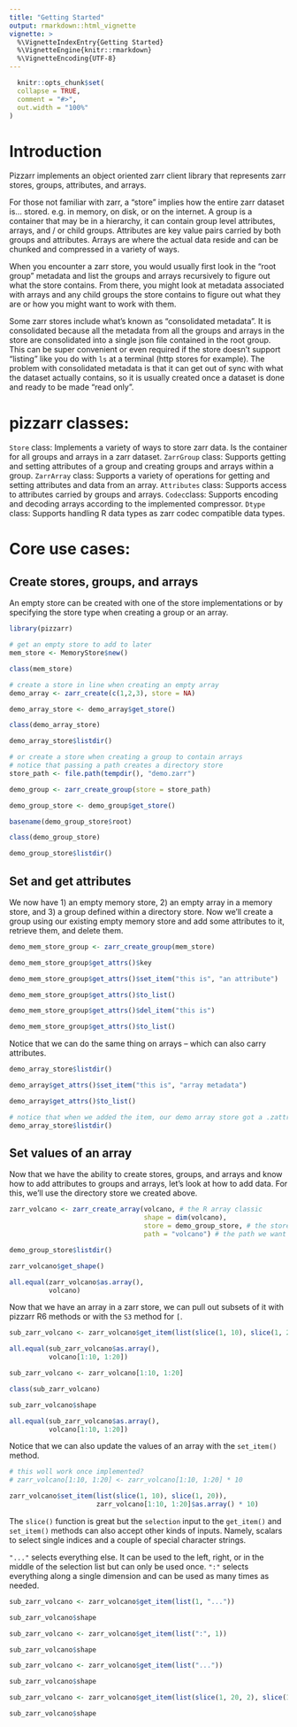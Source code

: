 ```yaml
---
title: "Getting Started"
output: rmarkdown::html_vignette
vignette: >
  %\VignetteIndexEntry{Getting Started}
  %\VignetteEngine{knitr::rmarkdown}
  %\VignetteEncoding{UTF-8}
---
```


```r
  knitr::opts_chunk$set(
  collapse = TRUE,
  comment = "#>",
  out.width = "100%"
)
```

# Introduction

Pizzarr implements an object oriented zarr client library that represents zarr stores, groups, attributes, and arrays.

For those not familiar with zarr, a "store" implies how the entire zarr dataset is... stored. e.g. in memory, on disk, or on the internet. A group is a container that may be in a hierarchy, it can contain group level attributes, arrays, and / or child groups. Attributes are key value pairs carried by both groups and attributes. Arrays are where the actual data reside and can be chunked and compressed in a variety of ways.

When you encounter a zarr store, you would usually first look in the "root group" metadata and list the groups and arrays recursively to figure out what the store contains. From there, you might look at metadata associated with arrays and any child groups the store contains to figure out what they are or how you might want to work with them. 

Some zarr stores include what's known as "consolidated metadata". It is consolidated because all the metadata from all the groups and arrays in the store are consolidated into a single json file contained in the root group. This can be super convenient or even required if the store doesn't support "listing" like you do with `ls` at a terminal (http stores for example). The problem with consolidated metadata is that it can get out of sync with what the dataset actually contains, so it is usually created once a dataset is done and ready to be made "read only".

# pizzarr classes: 

`Store` class: Implements a variety of ways to store zarr data. Is the container for all groups and arrays in a zarr dataset.
`ZarrGroup` class: Supports getting and setting attributes of a group and creating groups and arrays within a group.
`ZarrArray` class: Supports a variety of operations for getting and setting attributes and data from an array.
`Attributes` class: Supports access to attributes carried by groups and arrays.
`Codec`class: Supports encoding and decoding arrays according to the implemented compressor.
`Dtype` class: Supports handling R data types as zarr codec compatible data types.

# Core use cases:

## Create stores, groups, and arrays

An empty store can be created with one of the store implementations or by specifying
the store type when creating a group or an array.

```r
library(pizzarr)

# get an empty store to add to later
mem_store <- MemoryStore$new()

class(mem_store)

# create a store in line when creating an empty array
demo_array <- zarr_create(c(1,2,3), store = NA)

demo_array_store <- demo_array$get_store()

class(demo_array_store)

demo_array_store$listdir()

# or create a store when creating a group to contain arrays
# notice that passing a path creates a directory store
store_path <- file.path(tempdir(), "demo.zarr")

demo_group <- zarr_create_group(store = store_path)

demo_group_store <- demo_group$get_store()

basename(demo_group_store$root)

class(demo_group_store)

demo_group_store$listdir()

```
## Set and get attributes

We now have 1) an empty memory store, 2) an empty array in a memory store, and 3) a group defined within a directory store. Now we'll create a group using our existing empty memory store and add some attributes to it, retrieve them, and delete them.  

```r

demo_mem_store_group <- zarr_create_group(mem_store)

demo_mem_store_group$get_attrs()$key

demo_mem_store_group$get_attrs()$set_item("this is", "an attribute")

demo_mem_store_group$get_attrs()$to_list()

demo_mem_store_group$get_attrs()$del_item("this is")

demo_mem_store_group$get_attrs()$to_list()

```
Notice that we can do the same thing on arrays -- which can also carry attributes.

```r

demo_array_store$listdir()

demo_array$get_attrs()$set_item("this is", "array metadata")

demo_array$get_attrs()$to_list()

# notice that when we added the item, our demo array store got a .zattrs
demo_array_store$listdir()

```
## Set values of an array

Now that we have the ability to create stores, groups, and arrays and know how to add attributes to groups and arrays, let's look at how to add data. For this, we'll use the directory store we created above. 

```r

zarr_volcano <- zarr_create_array(volcano, # the R array classic
                                  shape = dim(volcano),
                                  store = demo_group_store, # the store we want the array in
                                  path = "volcano") # the path we want the array stored in

demo_group_store$listdir()

zarr_volcano$get_shape()

all.equal(zarr_volcano$as.array(), 
          volcano) 

```

Now that we have an array in a zarr store, we can pull out subsets of it with pizzarr R6 methods or with the `S3` method for `[`.

```r
sub_zarr_volcano <- zarr_volcano$get_item(list(slice(1, 10), slice(1, 20)))

all.equal(sub_zarr_volcano$as.array(), 
          volcano[1:10, 1:20]) 

sub_zarr_volcano <- zarr_volcano[1:10, 1:20]

class(sub_zarr_volcano)

sub_zarr_volcano$shape

all.equal(sub_zarr_volcano$as.array(), 
          volcano[1:10, 1:20]) 

```

Notice that we can also update the values of an array with the `set_item()` method.

```r

# this woll work once implemented?
# zarr_volcano[1:10, 1:20] <- zarr_volcano[1:10, 1:20] * 10

zarr_volcano$set_item(list(slice(1, 10), slice(1, 20)), 
                      zarr_volcano[1:10, 1:20]$as.array() * 10)

```

The `slice()` function is great but the `selection` input to the `get_item()` and `set_item()` methods can also accept other kinds of inputs. Namely, scalars to select single indices and a couple of special character strings.  

`"..."` selects everything else. It can be used to the left, right, or in the middle of the selection list but can only be used once.
`":"` selects everything along a single dimension and can be used as many times as needed.

```r

sub_zarr_volcano <- zarr_volcano$get_item(list(1, "..."))

sub_zarr_volcano$shape

sub_zarr_volcano <- zarr_volcano$get_item(list(":", 1))

sub_zarr_volcano$shape

sub_zarr_volcano <- zarr_volcano$get_item(list("..."))

sub_zarr_volcano$shape

sub_zarr_volcano <- zarr_volcano$get_item(list(slice(1, 20, 2), slice(1, 10, 1)))

sub_zarr_volcano$shape

```